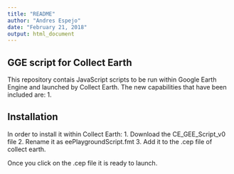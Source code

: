```yaml
---
title: "README"
author: "Andres Espejo"
date: "February 21, 2018"
output: html_document
---
```



## GGE script for Collect Earth

This repository contais JavaScript scripts to be run within Google Earth Engine and launched by Collect Earth. The new capabilities that have been included are:
1. 

## Installation

In order to install it within Collect Earth:
1. Download the CE_GEE_Script_v0 file
2. Rename it as eePlaygroundScript.fmt
3. Add it to the .cep file of collect earth. 

Once you click on the .cep file it is ready to launch. 




